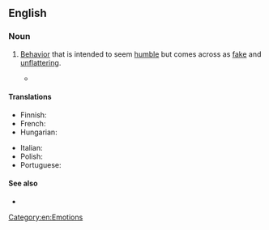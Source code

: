 ==English==

===Noun===
{{en-noun|~}}

# [[behavior|Behavior]] that is intended to seem [[humble]] but comes across as [[fake]] and [[unflattering]].
#: {{ux|en|Although having a large [[ego]] is considered undesirable, at times it is proper to take credit where it is due rather than display '''false modesty'''.}}
#* {{RQ:Chambers Younger Set|VIII|passage=At her invitation he outlined for her the succeeding chapters with terse military accuracy ; and what she liked best and best understood was avoidance of that '''false modesty''' which condescends, turning technicality into pabulum.}}

====Translations====
{{trans-top|behavior that is intended to seem humble but comes across as fake and unflattering}}
* Finnish: {{t|fi|[[teennäinen]] [[vaatimattomuus]]}}
* French: {{t+|fr|fausse modestie|f}}
* Hungarian: {{t|hu|álszerénység}}
{{trans-mid}}
* Italian: {{t|it|falsa modestia|f}}
* Polish: {{t+|pl|[[fałszywy|fałszywa]] [[skromność]]|f}}
* Portuguese: {{t|pt|falsa modéstia |f}}
{{trans-bottom}}

====See also====
* {{l|en|humblebrag}}

[[Category:en:Emotions]]